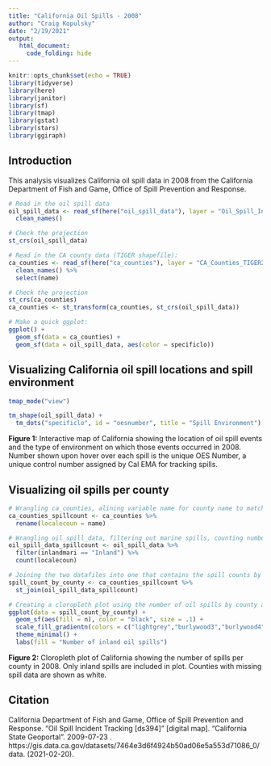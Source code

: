 ```yaml
---
title: "California Oil Spills - 2008"
author: "Craig Kopulsky"
date: "2/19/2021"
output:
   html_document:
     code_folding: hide
---
```


```r
knitr::opts_chunk$set(echo = TRUE)
library(tidyverse)
library(here)
library(janitor)
library(sf)
library(tmap)
library(gstat)
library(stars)
library(ggiraph)
```

## Introduction

This analysis visualizes California oil spill data in 2008 from the California Department of Fish and Game, Office of Spill Prevention and Response.

```r
# Read in the oil spill data
oil_spill_data <- read_sf(here("oil_spill_data"), layer = "Oil_Spill_Incident_Tracking_%5Bds394%5D") %>% 
  clean_names()

# Check the projection
st_crs(oil_spill_data)

# Read in the CA county data (TIGER shapefile):
ca_counties <- read_sf(here("ca_counties"), layer = "CA_Counties_TIGER2016") %>% 
  clean_names() %>% 
  select(name)

# Check the projection
st_crs(ca_counties)
ca_counties <- st_transform(ca_counties, st_crs(oil_spill_data))
```


```r
# Make a quick ggplot:
ggplot() +
  geom_sf(data = ca_counties) +
  geom_sf(data = oil_spill_data, aes(color = specificlo))
```



## Visualizing California oil spill locations and spill environment 

```r
tmap_mode("view")

tm_shape(oil_spill_data) +
  tm_dots("specificlo", id = "oesnumber", title = "Spill Environment")
```

**Figure 1:** Interactive map of California showing the location of oil spill events and the type of environment on which those events occurred in 2008. Number shown upon hover over each spill is the unique OES Number, a unique control number assigned by Cal EMA for tracking spills.

## Visualizing oil spills per county

```r
# Wrangling ca_counties, alining variable name for county name to match oil_spill_data variable
ca_counties_spillcount <- ca_counties %>%
  rename(localecoun = name)
```

```r
# Wrangling oil_spill_data, filtering out marine spills, counting number of spills per county
oil_spill_data_spillcount <- oil_spill_data %>% 
  filter(inlandmari == "Inland") %>% 
  count(localecoun)
```

```r
# Joining the two datafiles into one that contains the spill counts by county in CA
spill_count_by_county <- ca_counties_spillcount %>% 
  st_join(oil_spill_data_spillcount)
```

```r
# Creating a cloropleth plot using the number of oil spills by county as the fill color
ggplot(data = spill_count_by_county) +
  geom_sf(aes(fill = n), color = "black", size = .1) +
  scale_fill_gradientn(colors = c("lightgrey","burlywood3","burlywood4","black"), na.value = "white") +
  theme_minimal() +
  labs(fill = "Number of inland oil spills")
```

**Figure 2:** Cloropleth plot of California showing the number of spills per county in 2008. Only inland spills are included in plot. Counties with missing spill data are shown as white.


## Citation

California Department of Fish and Game, Office of Spill Prevention and Response. "Oil Spill Incident Tracking [ds394]" [digital map]. "California State Geoportal". 2009-07-23
. https://gis.data.ca.gov/datasets/7464e3d6f4924b50ad06e5a553d71086_0/data. (2021-02-20).











